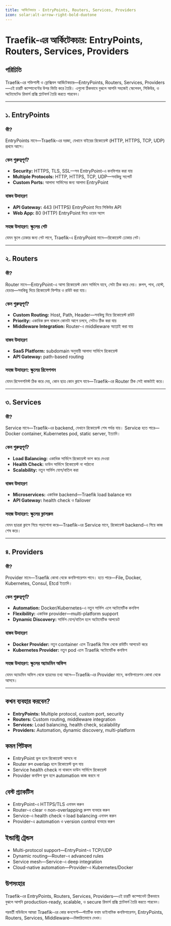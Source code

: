 ```yaml
---
title: আর্কিটেকচার - EntryPoints, Routers, Services, Providers
icon: solar:alt-arrow-right-bold-duotone
---
```


# Traefik-এর আর্কিটেকচার: EntryPoints, Routers, Services, Providers

## পরিচিতি

Traefik-এর শক্তিশালী ও ফ্লেক্সিবল আর্কিটেকচার—EntryPoints, Routers, Services, Providers—এই চারটি কম্পোনেন্টের উপর ভিত্তি করে তৈরি। এগুলো ঠিকভাবে বুঝলে আপনি সহজেই স্কেলেবল, সিকিউর, ও অটোমেটেড রিভার্স প্রক্সি প্ল্যাটফর্ম তৈরি করতে পারবেন।

---

## ১. EntryPoints

### কী?

EntryPoints মানে—Traefik-এর দরজা, যেখানে বাইরের রিকোয়েস্ট (HTTP, HTTPS, TCP, UDP) প্রথমে আসে।

### কেন গুরুত্বপূর্ণ?
- **Security:** HTTPS, TLS, SSL—সব EntryPoint-এ কনফিগার করা যায়
- **Multiple Protocols:** HTTP, HTTPS, TCP, UDP—সবকিছু সাপোর্ট
- **Custom Ports:** আলাদা সার্ভিসের জন্য আলাদা EntryPoint

### বাস্তব উদাহরণ
- **API Gateway:** 443 (HTTPS) EntryPoint দিয়ে সিকিউর API
- **Web App:** 80 (HTTP) EntryPoint দিয়ে ওয়েব অ্যাপ

### সহজ উদাহরণ: স্কুলের গেট

যেমন স্কুলে ঢোকার জন্য গেট লাগে, Traefik-এ EntryPoint মানে—রিকোয়েস্ট ঢোকার গেট।

---

## ২. Routers

### কী?

Router মানে—EntryPoint-এ আসা রিকোয়েস্ট কোন সার্ভিসে যাবে, সেটা ঠিক করে দেয়। রুলস, পাথ, হোস্ট, হেডার—সবকিছু দিয়ে রিকোয়েস্ট ফিল্টার ও রাউট করা যায়।

### কেন গুরুত্বপূর্ণ?
- **Custom Routing:** Host, Path, Header—সবকিছু দিয়ে রিকোয়েস্ট রাউট
- **Priority:** একাধিক রুল থাকলে কোনটা আগে চলবে, সেটাও ঠিক করা যায়
- **Middleware Integration:** Router-এ middleware অ্যাপ্লাই করা যায়

### বাস্তব উদাহরণ
- **SaaS Platform:** subdomain অনুযায়ী আলাদা সার্ভিসে রিকোয়েস্ট
- **API Gateway:** path-based routing

### সহজ উদাহরণ: স্কুলের রিসেপশন

যেমন রিসেপশনিস্ট ঠিক করে দেয়, কোন ছাত্র কোন ক্লাসে যাবে—Traefik-এর Router ঠিক সেই কাজটাই করে।

---

## ৩. Services

### কী?

Service মানে—Traefik-এর backend, যেখানে রিকোয়েস্ট শেষ পর্যন্ত যায়। Service হতে পারে—Docker container, Kubernetes pod, static server, ইত্যাদি।

### কেন গুরুত্বপূর্ণ?
- **Load Balancing:** একাধিক সার্ভিসে রিকোয়েস্ট ভাগ করে দেওয়া
- **Health Check:** ডাউন সার্ভিসে রিকোয়েস্ট না পাঠানো
- **Scalability:** নতুন সার্ভিস যোগ/বাতিল করা

### বাস্তব উদাহরণ
- **Microservices:** একাধিক backend—Traefik load balance করে
- **API Gateway:** health check ও failover

### সহজ উদাহরণ: স্কুলের ক্লাসরুম

যেমন ছাত্ররা ক্লাসে গিয়ে পড়াশোনা করে—Traefik-এর Service মানে, রিকোয়েস্ট backend-এ গিয়ে কাজ শেষ করে।

---

## ৪. Providers

### কী?

Provider মানে—Traefik কোথা থেকে কনফিগারেশন পাবে। হতে পারে—File, Docker, Kubernetes, Consul, Etcd ইত্যাদি।

### কেন গুরুত্বপূর্ণ?
- **Automation:** Docker/Kubernetes-এ নতুন সার্ভিস এলে অটোমেটিক কনফিগ
- **Flexibility:** একাধিক provider—multi-platform support
- **Dynamic Discovery:** সার্ভিস যোগ/বাতিল হলে অটোমেটিক আপডেট

### বাস্তব উদাহরণ
- **Docker Provider:** নতুন container এলে Traefik নিজে থেকে রাউটিং আপডেট করে
- **Kubernetes Provider:** নতুন pod এলে Traefik অটোমেটিক কনফিগ

### সহজ উদাহরণ: স্কুলের অ্যাডমিন অফিস

যেমন অ্যাডমিন অফিস থেকে ছাত্রদের তথ্য আসে—Traefik-এর Provider মানে, কনফিগারেশন কোথা থেকে আসবে।

---

## কখন ব্যবহার করবেন?

- **EntryPoints:** Multiple protocol, custom port, security
- **Routers:** Custom routing, middleware integration
- **Services:** Load balancing, health check, scalability
- **Providers:** Automation, dynamic discovery, multi-platform

## কমন পিটফল

- EntryPoint ভুল হলে রিকোয়েস্ট আসবে না
- Router রুল overlap হলে রিকোয়েস্ট ভুল যায়
- Service health check না থাকলে ডাউন সার্ভিসে রিকোয়েস্ট
- Provider কনফিগ ভুল হলে automation কাজ করবে না

## বেস্ট প্র্যাকটিস

- EntryPoint-এ HTTPS/TLS এনাবল করুন
- Router-এ clear ও non-overlapping রুলস ব্যবহার করুন
- Service-এ health check ও load balancing এনাবল করুন
- Provider-এ automation ও version control ব্যবহার করুন

## ইন্ডাস্ট্রি ট্রেন্ডস

- Multi-protocol support—EntryPoint-এ TCP/UDP
- Dynamic routing—Router-এ advanced rules
- Service mesh—Service-এ deep integration
- Cloud-native automation—Provider-এ Kubernetes/Docker

## উপসংহার

Traefik-এর EntryPoints, Routers, Services, Providers—এই চারটি কম্পোনেন্ট ঠিকভাবে বুঝলে আপনি production-ready, scalable, ও secure রিভার্স প্রক্সি প্ল্যাটফর্ম তৈরি করতে পারবেন।

পরবর্তী মডিউলে আমরা Traefik-এর কোর কনসেপ্ট—স্ট্যাটিক বনাম ডাইনামিক কনফিগারেশন, EntryPoints, Routers, Services, Middleware—বিস্তারিতভাবে দেখব।
